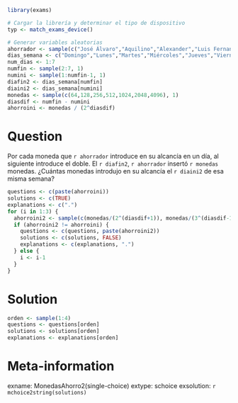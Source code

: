 ```r
library(exams)

# Cargar la librería y determinar el tipo de dispositivo
typ <- match_exams_device()

# Generar variables aleatorias
ahorrador <- sample(c("José Álvaro","Aquilino","Alexander","Luis Fernando","Juan Manuel","Santiago","Emiliano"),1)
dias_semana <- c("Domingo","Lunes","Martes","Miércoles","Jueves","Viernes","Sábado")
num_dias <- 1:7 
numfin <- sample(2:7, 1)
numini <- sample(1:numfin-1, 1)
diafin2 <- dias_semana[numfin]
diaini2 <- dias_semana[numini]
monedas <- sample(c(64,128,256,512,1024,2048,4096), 1)
diasdif <- numfin - numini
ahorroini <- monedas / (2^diasdif)
```

Question
========
Por cada moneda que `r ahorrador` introduce en su alcancía en un día, al siguiente introduce el doble. El `r diafin2`, `r ahorrador` insertó `r monedas` monedas. ¿Cuántas monedas introdujo en su alcancía el `r diaini2` de esa misma semana?


```r
questions <- c(paste(ahorroini))
solutions <- c(TRUE)
explanations <- c(".")
for (i in 1:3) {
  ahorroini2 <- sample(c(monedas/(2^(diasdif+1)), monedas/(3^(diasdif-1))), 1)
  if (ahorroini2 != ahorroini) {
    questions <- c(questions, paste(ahorroini2))
    solutions <- c(solutions, FALSE)
    explanations <- c(explanations, ".")
  } else {
    i <- i-1
  }
}
```

Solution
========
```r
orden <- sample(1:4)
questions <- questions[orden]
solutions <- solutions[orden]
explanations <- explanations[orden]
```

Meta-information
================
exname: MonedasAhorro2(single-choice)
extype: schoice
exsolution: `r mchoice2string(solutions)`
